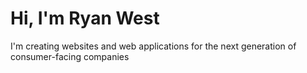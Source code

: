 # Hi, I'm Ryan West

I'm creating websites and web applications for the next generation of consumer-facing companies
